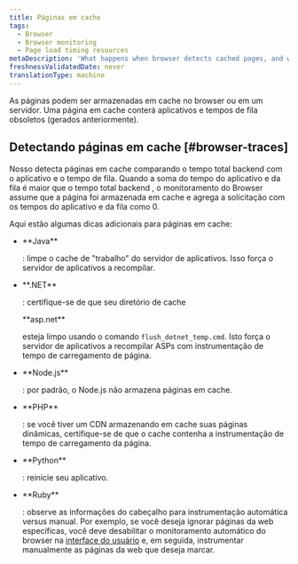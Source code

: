 ```yaml
---
title: Páginas em cache
tags:
  - Browser
  - Browser monitoring
  - Page load timing resources
metaDescription: 'What happens when browser detects cached pages, and what to do.'
freshnessValidatedDate: never
translationType: machine
---
```


As páginas podem ser armazenadas em cache no browser ou em um servidor. Uma página em cache conterá aplicativos e tempos de fila obsoletos (gerados anteriormente).

## Detectando páginas em cache [#browser-traces]

Nosso <InlinePopover type="browser"/>detecta páginas em cache comparando o tempo total backend com o aplicativo e o tempo de fila. Quando a soma do tempo do aplicativo e da fila é maior que o tempo total backend , o monitoramento do Browser assume que a página foi armazenada em cache e agrega a solicitação com os tempos do aplicativo e da fila como 0.

Aqui estão algumas dicas adicionais para páginas em cache:

* <DNT>
    **Java**
  </DNT>

  : limpe o cache de "trabalho" do servidor de aplicativos. Isso força o servidor de aplicativos a recompilar.

* <DNT>
    **.NET**
  </DNT>

  : certifique-se de que seu diretório de cache

  <DNT>
    **asp.net**
  </DNT>

  esteja limpo usando o comando `flush_dotnet_temp.cmd`. Isto força o servidor de aplicativos a recompilar ASPs com instrumentação de tempo de carregamento de página.

* <DNT>
    **Node.js**
  </DNT>

  : por padrão, o Node.js não armazena páginas em cache.

* <DNT>
    **PHP**
  </DNT>

  : se você tiver um CDN armazenando em cache suas páginas dinâmicas, certifique-se de que o cache contenha a instrumentação de tempo de carregamento da página.

* <DNT>
    **Python**
  </DNT>

  : reinicie seu aplicativo.

* <DNT>
    **Ruby**
  </DNT>

  : observe as informações do cabeçalho para instrumentação automática versus manual. Por exemplo, se você deseja ignorar páginas da web específicas, você deve desabilitar o monitoramento automático do browser na [interface do usuário](/docs/browser/new-relic-browser/getting-started/browser-settings) e, em seguida, instrumentar manualmente as páginas da web que deseja marcar.
